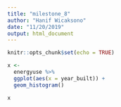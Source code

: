 ```yaml
---
title: "milestone_8"
author: "Hanif Wicaksono"
date: "11/20/2019"
output: html_document
---
```


```r
knitr::opts_chunk$set(echo = TRUE)
```

```r
x <- 
  energyuse %>%
  ggplot(aes(x = year_built)) +
  geom_histogram()

x
```

